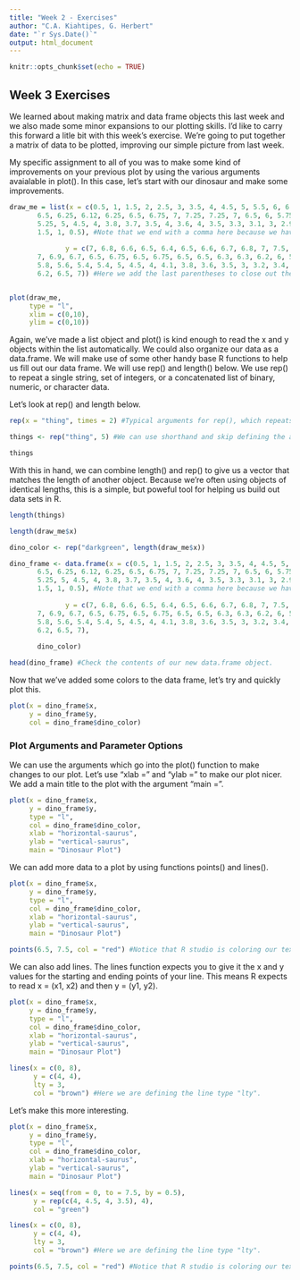 ```yaml
---
title: "Week 2 - Exercises"
author: "C.A. Kiahtipes, G. Herbert"
date: "`r Sys.Date()`"
output: html_document
---
```


```r

knitr::opts_chunk$set(echo = TRUE)


```

## Week 3 Exercises

We learned about making matrix and data frame objects this last week and we also made some minor expansions to our plotting skills. I'd like to carry this forward a litle bit with this week's exercise. We're going to put together a matrix of data to be plotted, improving our simple picture from last week.

My specific assignment to all of you was to make some kind of improvements on your previous plot by using the various arguments avaialable in plot(). In this case, let's start with our dinosaur and make some improvements.

```r


draw_me = list(x = c(0.5, 1, 1.5, 2, 2.5, 3, 3.5, 4, 4.5, 5, 5.5, 6, 6.5, 7, 7.5, 7.5, 7.5, 7.25, 7, 6.75, #We open the list() function here...
       6.5, 6.25, 6.12, 6.25, 6.5, 6.75, 7, 7.25, 7.25, 7, 6.5, 6, 5.75, 5.8, 6, 6.4, 6.1, 6.4, 5.8, 5.5,
       5.25, 5, 4.5, 4, 3.8, 3.7, 3.5, 4, 3.6, 4, 3.5, 3.3, 3.1, 3, 2.9, 2.8, 3, 2.8, 2.5, 2,
       1.5, 1, 0.5), #Note that we end with a comma here because we have to enter the y object still...
       
              y = c(7, 6.8, 6.6, 6.5, 6.4, 6.5, 6.6, 6.7, 6.8, 7, 7.5, 8, 8.2, 8.2, 8, 7.5, 7, 6.75, 7, 6.75,
       7, 6.9, 6.7, 6.5, 6.75, 6.5, 6.75, 6.5, 6.5, 6.3, 6.3, 6.2, 6, 5.75, 5.5, 5.5, 5.25, 5, 5.25, 5.5,
       5.8, 5.6, 5.4, 5.4, 5, 4.5, 4, 4.1, 3.8, 3.6, 3.5, 3, 3.2, 3.4, 3.5, 4, 4.5, 5, 5.5, 6,
       6.2, 6.5, 7)) #Here we add the last parentheses to close out the list function call above.


plot(draw_me, 
     type = "l",
     xlim = c(0,10),
     ylim = c(0,10))


```

Again, we've made a list object and plot() is kind enough to read the x and y objects within the list automatically. We could also organize our data as a data.frame. We will make use of some other handy base R functions to help us fill out our data frame. We will use rep() and length() below. We use rep() to repeat a single string, set of integers, or a concatenated list of binary, numeric, or character data.

Let's look at rep() and length below. 

```r

rep(x = "thing", times = 2) #Typical arguments for rep(), which repeats input a given number of times.

things <- rep("thing", 5) #We can use shorthand and skip defining the arguments "x = " and "times ="

things

```

With this in hand, we can combine length() and rep() to give us a vector that matches the length of another object. Because we're often using objects of identical lengths, this is a simple, but poweful tool for helping us build out data sets in R.

```r

length(things)

length(draw_me$x)

```



```r

dino_color <- rep("darkgreen", length(draw_me$x))

dino_frame <- data.frame(x = c(0.5, 1, 1.5, 2, 2.5, 3, 3.5, 4, 4.5, 5, 5.5, 6, 6.5, 7, 7.5, 7.5, 7.5, 7.25, 7, 6.75, #We open the list() function here...
       6.5, 6.25, 6.12, 6.25, 6.5, 6.75, 7, 7.25, 7.25, 7, 6.5, 6, 5.75, 5.8, 6, 6.4, 6.1, 6.4, 5.8, 5.5,
       5.25, 5, 4.5, 4, 3.8, 3.7, 3.5, 4, 3.6, 4, 3.5, 3.3, 3.1, 3, 2.9, 2.8, 3, 2.8, 2.5, 2,
       1.5, 1, 0.5), #Note that we end with a comma here because we have to enter the y object still...
       
              y = c(7, 6.8, 6.6, 6.5, 6.4, 6.5, 6.6, 6.7, 6.8, 7, 7.5, 8, 8.2, 8.2, 8, 7.5, 7, 6.75, 7, 6.75,
       7, 6.9, 6.7, 6.5, 6.75, 6.5, 6.75, 6.5, 6.5, 6.3, 6.3, 6.2, 6, 5.75, 5.5, 5.5, 5.25, 5, 5.25, 5.5,
       5.8, 5.6, 5.4, 5.4, 5, 4.5, 4, 4.1, 3.8, 3.6, 3.5, 3, 3.2, 3.4, 3.5, 4, 4.5, 5, 5.5, 6,
       6.2, 6.5, 7),
       
       dino_color)

head(dino_frame) #Check the contents of our new data.frame object.

```

Now that we've added some colors to the data frame, let's try and quickly plot this.

```r

plot(x = dino_frame$x, 
     y = dino_frame$y, 
     col = dino_frame$dino_color)

```


### Plot Arguments and Parameter Options

We can use the arguments which go into the plot() function to make changes to our plot. Let's use "xlab = " and "ylab = " to make our plot nicer. We add a main title to the plot with the argument "main =".

```r

plot(x = dino_frame$x, 
     y = dino_frame$y,
     type = "l",
     col = dino_frame$dino_color,
     xlab = "horizontal-saurus",
     ylab = "vertical-saurus",
     main = "Dinosaur Plot")

```

We can add more data to a plot by using functions points() and lines(). 

```r

plot(x = dino_frame$x, 
     y = dino_frame$y,
     type = "l",
     col = dino_frame$dino_color,
     xlab = "horizontal-saurus",
     ylab = "vertical-saurus",
     main = "Dinosaur Plot")

points(6.5, 7.5, col = "red") #Notice that R studio is coloring our text color assignments for us! 

```

We can also add lines. The lines function expects you to give it the x and y values for the starting and ending points of your line. This means R expects to read x =  (x1, x2) and then y = (y1, y2). 

```r

plot(x = dino_frame$x, 
     y = dino_frame$y,
     type = "l",
     col = dino_frame$dino_color,
     xlab = "horizontal-saurus",
     ylab = "vertical-saurus",
     main = "Dinosaur Plot")

lines(x = c(0, 8),
      y = c(4, 4),
      lty = 3,
      col = "brown") #Here we are defining the line type "lty".

```

Let's make this more interesting.

```r

plot(x = dino_frame$x, 
     y = dino_frame$y,
     type = "l",
     col = dino_frame$dino_color,
     xlab = "horizontal-saurus",
     ylab = "vertical-saurus",
     main = "Dinosaur Plot")

lines(x = seq(from = 0, to = 7.5, by = 0.5),
      y = rep(c(4, 4.5, 4, 3.5), 4),
      col = "green")

lines(x = c(0, 8),
      y = c(4, 4),
      lty = 3,
      col = "brown") #Here we are defining the line type "lty".

points(6.5, 7.5, col = "red") #Notice that R studio is coloring our text color assignments for us! 

```


